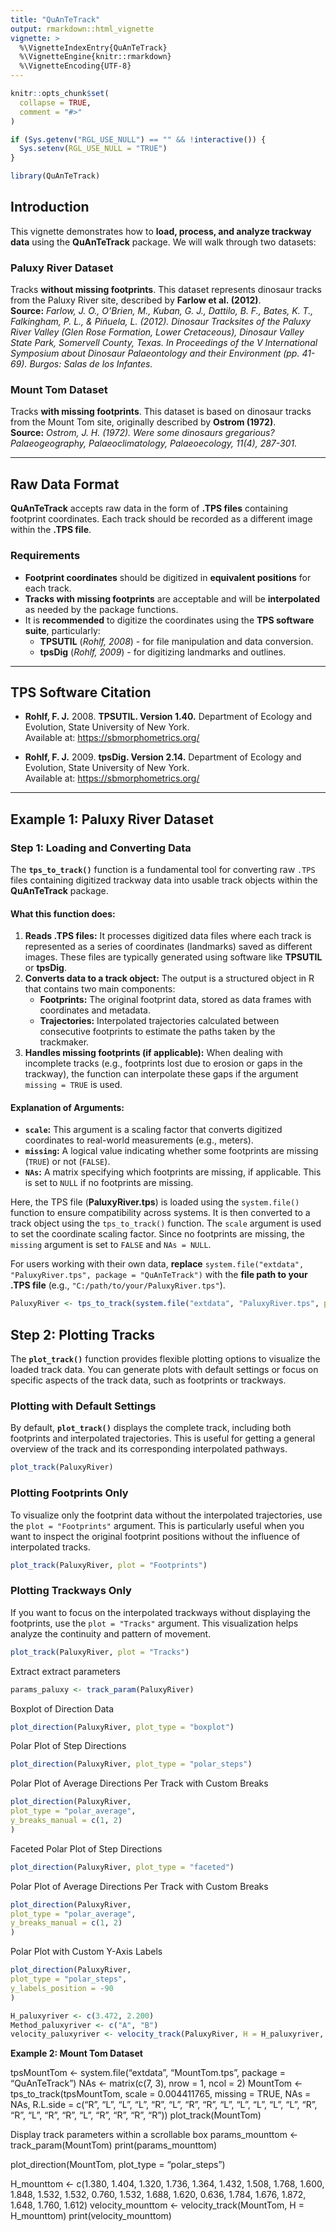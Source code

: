 ```yaml
---
title: "QuAnTeTrack"
output: rmarkdown::html_vignette
vignette: >
  %\VignetteIndexEntry{QuAnTeTrack}
  %\VignetteEngine{knitr::rmarkdown}
  %\VignetteEncoding{UTF-8}
---
```


```r
knitr::opts_chunk$set(
  collapse = TRUE,
  comment = "#>"
)
```

```r
if (Sys.getenv("RGL_USE_NULL") == "" && !interactive()) {
  Sys.setenv(RGL_USE_NULL = "TRUE")
}
```

```r
library(QuAnTeTrack)
```

## **Introduction**  
This vignette demonstrates how to **load, process, and analyze trackway data** using the **QuAnTeTrack** package. We will walk through two datasets:

### **Paluxy River Dataset**  
Tracks **without missing footprints**. This dataset represents dinosaur tracks from the Paluxy River site, described by **Farlow et al. (2012)**.  
**Source:** *Farlow, J. O., O’Brien, M., Kuban, G. J., Dattilo, B. F., Bates, K. T., Falkingham, P. L., & Piñuela, L. (2012). Dinosaur Tracksites of the Paluxy River Valley (Glen Rose Formation, Lower Cretaceous), Dinosaur Valley State Park, Somervell County, Texas. In Proceedings of the V International Symposium about Dinosaur Palaeontology and their Environment (pp. 41-69). Burgos: Salas de los Infantes.*

### **Mount Tom Dataset**  
Tracks **with missing footprints**. This dataset is based on dinosaur tracks from the Mount Tom site, originally described by **Ostrom (1972)**.  
**Source:** *Ostrom, J. H. (1972). Were some dinosaurs gregarious? Palaeogeography, Palaeoclimatology, Palaeoecology, 11(4), 287-301.*

---

## **Raw Data Format**  
**QuAnTeTrack** accepts raw data in the form of **.TPS files** containing footprint coordinates. Each track should be recorded as a different image within the **.TPS file**.  

### **Requirements**  
- **Footprint coordinates** should be digitized in **equivalent positions** for each track.  
- **Tracks with missing footprints** are acceptable and will be **interpolated** as needed by the package functions.  
- It is **recommended** to digitize the coordinates using the **TPS software suite**, particularly:  
  - **TPSUTIL** (*Rohlf, 2008*) - for file manipulation and data conversion.  
  - **tpsDig** (*Rohlf, 2009*) - for digitizing landmarks and outlines.  

---

## **TPS Software Citation**  
- **Rohlf, F. J.** 2008. **TPSUTIL. Version 1.40.** Department of Ecology and Evolution, State University of New York.  
  Available at: [https://sbmorphometrics.org/](https://sbmorphometrics.org/)  

- **Rohlf, F. J.** 2009. **tpsDig. Version 2.14.** Department of Ecology and Evolution, State University of New York.  
  Available at: [https://sbmorphometrics.org/](https://sbmorphometrics.org/)

---

## **Example 1: Paluxy River Dataset**

### **Step 1: Loading and Converting Data**  
The **`tps_to_track()`** function is a fundamental tool for converting raw `.TPS` files containing digitized trackway data into usable track objects within the **QuAnTeTrack** package.  

#### **What this function does:**  
1. **Reads .TPS files:** It processes digitized data files where each track is represented as a series of coordinates (landmarks) saved as different images. These files are typically generated using software like **TPSUTIL** or **tpsDig**.  
2. **Converts data to a track object:** The output is a structured object in R that contains two main components:  
   - **Footprints:** The original footprint data, stored as data frames with coordinates and metadata.  
   - **Trajectories:** Interpolated trajectories calculated between consecutive footprints to estimate the paths taken by the trackmaker.  
3. **Handles missing footprints (if applicable):** When dealing with incomplete tracks (e.g., footprints lost due to erosion or gaps in the trackway), the function can interpolate these gaps if the argument `missing = TRUE` is used.  

#### **Explanation of Arguments:**  
- **`scale`:** This argument is a scaling factor that converts digitized coordinates to real-world measurements (e.g., meters).  
- **`missing`:** A logical value indicating whether some footprints are missing (`TRUE`) or not (`FALSE`).  
- **`NAs`:** A matrix specifying which footprints are missing, if applicable. This is set to `NULL` if no footprints are missing.  

Here, the TPS file (**PaluxyRiver.tps**) is loaded using the `system.file()` function to ensure compatibility across systems. It is then converted to a track object using the `tps_to_track()` function. The `scale` argument is used to set the coordinate scaling factor. Since no footprints are missing, the `missing` argument is set to `FALSE` and `NAs = NULL`.

For users working with their own data, **replace** `system.file("extdata", "PaluxyRiver.tps", package = "QuAnTeTrack")` with the **file path to your .TPS file** (e.g., `"C:/path/to/your/PaluxyRiver.tps"`).  

```r
PaluxyRiver <- tps_to_track(system.file("extdata", "PaluxyRiver.tps", package = "QuAnTeTrack"), scale = 0.004341493, missing = FALSE, NAs = NULL)
```

## **Step 2: Plotting Tracks**  

The **`plot_track()`** function provides flexible plotting options to visualize the loaded track data. You can generate plots with default settings or focus on specific aspects of the track data, such as footprints or trackways.  

### **Plotting with Default Settings**  
By default, **`plot_track()`** displays the complete track, including both footprints and interpolated trajectories. This is useful for getting a general overview of the track and its corresponding interpolated pathways.  

```r
plot_track(PaluxyRiver)
```

### **Plotting Footprints Only**
To visualize only the footprint data without the interpolated trajectories, use the `plot = "Footprints"` argument. This is particularly useful when you want to inspect the original footprint positions without the influence of interpolated tracks.

```r
plot_track(PaluxyRiver, plot = "Footprints")
```

### **Plotting Trackways Only**
If you want to focus on the interpolated trackways without displaying the footprints, use the `plot = "Tracks"` argument. This visualization helps analyze the continuity and pattern of movement.

```r
plot_track(PaluxyRiver, plot = "Tracks")
```




Extract extract parameters
```r
params_paluxy <- track_param(PaluxyRiver)
```

Boxplot of Direction Data
```r
plot_direction(PaluxyRiver, plot_type = "boxplot")
```

Polar Plot of Step Directions
```r
plot_direction(PaluxyRiver, plot_type = "polar_steps")
```


Polar Plot of Average Directions Per Track with Custom Breaks
```r
plot_direction(PaluxyRiver,
plot_type = "polar_average",
y_breaks_manual = c(1, 2)
)
```


Faceted Polar Plot of Step Directions
```r
plot_direction(PaluxyRiver, plot_type = "faceted")
```


Polar Plot of Average Directions Per Track with Custom Breaks
```r
plot_direction(PaluxyRiver,
plot_type = "polar_average",
y_breaks_manual = c(1, 2)
)
```


Polar Plot with Custom Y-Axis Labels
```r
plot_direction(PaluxyRiver,
plot_type = "polar_steps",
y_labels_position = -90
)
```



```r
H_paluxyriver <- c(3.472, 2.200)
Method_paluxyriver <- c("A", "B")
velocity_paluxyriver <- velocity_track(PaluxyRiver, H = H_paluxyriver, method = Method_paluxyriver)
```


**Example 2: Mount Tom Dataset**

tpsMountTom <- system.file("extdata", "MountTom.tps", package = "QuAnTeTrack")
NAs <- matrix(c(7, 3), nrow = 1, ncol = 2)
MountTom <- tps_to_track(tpsMountTom, scale = 0.004411765, missing = TRUE, NAs = NAs,
                         R.L.side = c("R", "L", "L", "L", "R", "L", "R", "R", "L", "L", 
                                      "L", "L", "L", "R", "R", "L", "R", "R", "L", "R", 
                                      "R", "R", "R"))
plot_track(MountTom)

Display track parameters within a scrollable box
params_mounttom <- track_param(MountTom)
print(params_mounttom)

plot_direction(MountTom, plot_type = "polar_steps")

H_mounttom <- c(1.380, 1.404, 1.320, 1.736, 1.364, 1.432, 1.508, 1.768, 1.600, 1.848, 
                1.532, 1.532, 0.760, 1.532, 1.688, 1.620, 0.636, 1.784, 1.676, 1.872, 
                1.648, 1.760, 1.612)
velocity_mounttom <- velocity_track(MountTom, H = H_mounttom)
print(velocity_mounttom)


